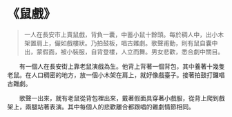 # 《鼠戲》

> 一人在長安市上賣鼠戲，背負一囊，中蓄小鼠十餘頭。每於稠人中，出小木架置肩上，儼如戲樓狀。乃拍鼓板，唱古雜劇。歌聲甫動，則有鼠自囊中出，蒙假面，被小裝服，自背登樓，人立而舞。男女悲歡，悉合劇中關目。

&emsp;&emsp;有一個人在長安街上靠老鼠演戲為生。他背上背著一個背包，其中養著十幾隻老鼠。在人口稠密的地方，放一個小木架在肩上，就好像戲臺子。接著拍鼓打鑼唱古雜劇。

&emsp;&emsp;歌聲一出來，就有老鼠從背包裡出來，戴著假面具穿著小戲服，從背上爬到戲架上，兩腿站著表演。其中每個人的悲歡離合都跟唱的雜劇情節相同。
